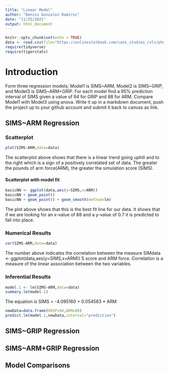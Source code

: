 ```yaml
---
title: "Linear Model"
author: "Deniss Gonzalez Ramirez"
date: "11/25/2021"
output: html_document
---
```


```r
knitr::opts_chunk$set(echo = TRUE)
data <- read.csv(file="https://onlinestatbook.com/case_studies_rvls/physical_strength/data.txt",sep="",header=TRUE)
require(tidyverse)
require(tigerstats)
```

# Introduction

Form three regression models; Model1 is SIMS~ARM, Model2 is SIMS~GRIP, and Model3 is SIMS~ARM+GRIP. For each model find a 95% prediction interval of SIMS given a value of 94  for GRIP and 88 for ARM. Compare Model1 with Model3 using anova. Write it up in a markdown document, push the project up to your github account and submit it back to canvas as link. 

## SIMS~ARM Regression


### Scatterplot

```r
plot(SIMS~ARM,data=data)
```

The scatterplot above shows that there is a linear trend going uphill and to the right which is a sign of a positively correlated set of data. The greater the pounds of arm force(ARM), the greater the simulation score (SIMS).


#### Scatterplot with model fit

```r
basicNN <- ggplot(data,aes(y=SIMS,x=ARM))
basicNN + geom_point()
basicNN + geom_point() + geom_smooth(method=lm)
``` 


The plot above shows that this is the best fit line for our data. It shows that if we are looking for an x-value of 88 and a y-value of 0.7 it is predicted to fall into place.


### Numerical Results
```r
cor(SIMS~ARM,data=data)
```

The number above indicates the correlation between the measure SIMdata <- ggplot(data,aes(y=SIMS,x=ARM))
S score and ARM force. Correlation is a measure of the linear association between the two variables. 



### Inferential Results
```r
model.1 <- lm(SIMS~ARM,data=data)
summary.lm(model.1)
```


The equation is SIMS = -4.095160 + 0.054563 * ARM 


```r
newData=data.frame(GRIP=94,ARM=88)
predict.lm(model.1,newData,interval="prediction")

```



## SIMS~GRIP Regression




## SIMS~ARM+GRIP Regression



## Model Comparisons


